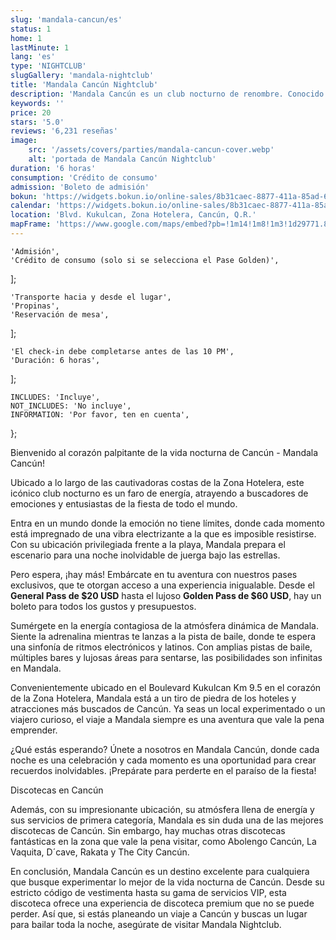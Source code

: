 ```yaml
---
slug: 'mandala-cancun/es'
status: 1
home: 1
lastMinute: 1
lang: 'es'
type: 'NIGHTCLUB'
slugGallery: 'mandala-nightclub'
title: 'Mandala Cancún Nightclub'
description: 'Mandala Cancún es un club nocturno de renombre. Conocido por su atmósfera electrizante y su ubicación frente a la playa, es uno de los mejores clubes de Cancún.'
keywords: ''
price: 20
stars: '5.0'
reviews: '6,231 reseñas'
image:
    src: '/assets/covers/parties/mandala-cancun-cover.webp'
    alt: 'portada de Mandala Cancún Nightclub'
duration: '6 horas'
consumption: 'Crédito de consumo'
admission: 'Boleto de admisión'
bokun: 'https://widgets.bokun.io/online-sales/8b31caec-8877-411a-85ad-682828170619/experience/745893?partialView=1'
calendar: 'https://widgets.bokun.io/online-sales/8b31caec-8877-411a-85ad-682828170619/experience-calendar/745893'
location: 'Blvd. Kukulcan, Zona Hotelera, Cancún, Q.R.'
mapFrame: 'https://www.google.com/maps/embed?pb=!1m14!1m8!1m3!1d29771.86446650854!2d-86.746938!3d21.133166!3m2!1i1024!2i768!4f13.1!3m3!1m2!1s0x8f4c2898a0a9e54b%3A0xb293c2f5881121d0!2sMandala%20Nightclub!5e0!3m2!1ses!2smx!4v1704732310770!5m2!1ses!2smx'
---
```



    'Admisión',
    'Crédito de consumo (solo si se selecciona el Pase Golden)',
];

    'Transporte hacia y desde el lugar',
    'Propinas',
    'Reservación de mesa',
];

    'El check-in debe completarse antes de las 10 PM',
    'Duración: 6 horas',
];

    INCLUDES: 'Incluye',
    NOT_INCLUDES: 'No incluye',
    INFORMATION: 'Por favor, ten en cuenta',
};

<Inclusions includes={includes} notIncludes={notIncludes} i18n={i18n} />

<AdditionalInfo information={information} i18n={i18n} />

<TagVideo src="/assets/videos/mandala-nightlife.mp4" lang={frontmatter.lang} />

<TagH2>Bienvenido al corazón palpitante de la vida nocturna de Cancún - Mandala Cancún!</TagH2>

<TagP>Ubicado a lo largo de las cautivadoras costas de la Zona Hotelera, este icónico club nocturno es un faro de energía, atrayendo a buscadores de emociones y entusiastas de la fiesta de todo el mundo. </TagP>

<TagP>Entra en un mundo donde la emoción no tiene límites, donde cada momento está impregnado de una vibra electrizante a la que es imposible resistirse. Con su ubicación privilegiada frente a la playa, Mandala prepara el escenario para una noche inolvidable de juerga bajo las estrellas. </TagP>

<TagP>Pero espera, ¡hay más! Embárcate en tu aventura con nuestros pases exclusivos, que te otorgan acceso a una experiencia inigualable. Desde el <strong>General Pass de $20 USD</strong> hasta el lujoso <strong>Golden Pass de $60 USD</strong>, hay un boleto para todos los gustos y presupuestos. </TagP>

<TagP>Sumérgete en la energía contagiosa de la atmósfera dinámica de Mandala. Siente la adrenalina mientras te lanzas a la pista de baile, donde te espera una sinfonía de ritmos electrónicos y latinos. Con amplias pistas de baile, múltiples bares y lujosas áreas para sentarse, las posibilidades son infinitas en Mandala. </TagP>

<TagP>Convenientemente ubicado en el Boulevard Kukulcan Km 9.5 en el corazón de la Zona Hotelera, Mandala está a un tiro de piedra de los hoteles y atracciones más buscados de Cancún. Ya seas un local experimentado o un viajero curioso, el viaje a Mandala siempre es una aventura que vale la pena emprender. </TagP>

<TagP>¿Qué estás esperando? Únete a nosotros en Mandala Cancún, donde cada noche es una celebración y cada momento es una oportunidad para crear recuerdos inolvidables. ¡Prepárate para perderte en el paraíso de la fiesta! </TagP>

<TagH3>Discotecas en Cancún</TagH3>

<TagP>Además, con su impresionante ubicación, su atmósfera llena de energía y sus servicios de primera categoría, Mandala es sin duda una de las mejores discotecas de Cancún. Sin embargo, hay muchas otras discotecas fantásticas en la zona que vale la pena visitar, como Abolengo Cancún, La Vaquita, D´cave, Rakata y The City Cancún. </TagP>

<TagP>En conclusión, Mandala Cancún es un destino excelente para cualquiera que busque experimentar lo mejor de la vida nocturna de Cancún. Desde su estricto código de vestimenta hasta su gama de servicios VIP, esta discoteca ofrece una experiencia de discoteca premium que no se puede perder. Así que, si estás planeando un viaje a Cancún y buscas un lugar para bailar toda la noche, asegúrate de visitar Mandala Nightclub. </TagP>